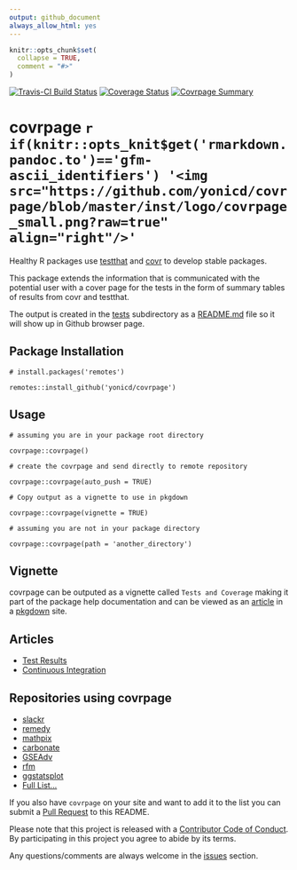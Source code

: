 ```yaml
---
output: github_document
always_allow_html: yes
---
```


<!-- README.md is generated from README.Rmd. Please edit that file -->

```r
knitr::opts_chunk$set(
  collapse = TRUE,
  comment = "#>"
)
```

[![Travis-CI Build Status](https://travis-ci.org/yonicd/covrpage.svg?branch=master)](https://travis-ci.org/yonicd/covrpage)
[![Coverage Status](https://img.shields.io/codecov/c/github/yonicd/covrpage/master.svg)](https://codecov.io/github/yonicd/covrpage?branch=master)
[![Covrpage Summary](https://img.shields.io/badge/covrpage-Last_Build_2018_11_28-brightgreen.svg)](http://tinyurl.com/y7qge5ta)


# covrpage `r if(knitr::opts_knit$get('rmarkdown.pandoc.to')=='gfm-ascii_identifiers') '<img src="https://github.com/yonicd/covrpage/blob/master/inst/logo/covrpage_small.png?raw=true" align="right"/>'`

Healthy R packages use [testthat](https://github.com/r-lib/testthat) and [covr](https://github.com/r-lib/covr) to develop stable packages. 

This package extends the information that is communicated with the potential user with a cover page for the tests in the form of summary tables of results from covr and testthat. 

The output is created in the [tests](tests) subdirectory as a [README.md](tests/README.md) file so it will show up in Github browser page. 

## Package Installation

```
# install.packages('remotes')

remotes::install_github('yonicd/covrpage')
```

## Usage

```
# assuming you are in your package root directory

covrpage::covrpage()

# create the covrpage and send directly to remote repository

covrpage::covrpage(auto_push = TRUE)

# Copy output as a vignette to use in pkgdown

covrpage::covrpage(vignette = TRUE)

# assuming you are not in your package directory

covrpage::covrpage(path = 'another_directory')

```

## Vignette

covrpage can be outputed as a vignette called `Tests and Coverage` making it part of the package help documentation and can be viewed as an [article](https://yonicd.github.io/covrpage/articles/tests_and_coverage.html) in a [pkgdown](https://github.com/r-lib/pkgdown) site.

## Articles

  - [Test Results](https://yonicd.github.io/covrpage/articles/Test_Results.html)
  - [Continuous Integration](https://yonicd.github.io/covrpage/articles/Continuous_Integration.html)

## Repositories using covrpage

  - [slackr](https://github.com/hrbrmstr/slackr/tree/master/tests)
  - [remedy](https://github.com/thinkr-open/remedy/tree/master/tests)
  - [mathpix](https://github.com/jonocarroll/mathpix/tree/master/tests)
  - [carbonate](https://github.com/yonicd/carbonate/tree/master/tests)
  - [GSEAdv](https://github.com/llrs/GSEAdv/tree/master/tests)
  - [rfm](https://github.com/rsquaredacademy/rfm/tree/master/tests)
  - [ggstatsplot](https://github.com/IndrajeetPatil/ggstatsplot/tree/master/tests)
  - [Full List...](https://github.com/search?l=Markdown&o=desc&q=covrpage+filename%3AREADME.md+path%3Atests&s=indexed&type=Code)

If you also have `covrpage` on your site and want to add it to the list you can submit a [Pull Request](https://github.com/yonicd/covrpage/pulls?utf8=%E2%9C%93&q=is%3Apr) to this README.

Please note that this project is released with a [Contributor Code of Conduct](CONDUCT.md). By participating in this project you agree to abide by its terms.

Any questions/comments are always welcome in the [issues](https://github.com/yonicd/covrpage/issues) section.
